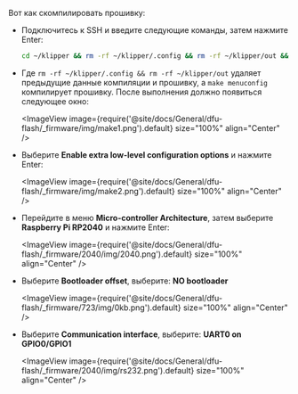 Вот как скомпилировать прошивку:
* Подключитесь к SSH и введите следующие команды, затем нажмите Enter:

    ```bash
    cd ~/klipper && rm -rf ~/klipper/.config && rm -rf ~/klipper/out && make menuconfig
    ```

* Где `rm -rf ~/klipper/.config && rm -rf ~/klipper/out` удаляет предыдущие данные компиляции и прошивку, а `make menuconfig` компилирует прошивку. После выполнения должно появиться следующее окно:

    <ImageView image={require('@site/docs/General/dfu-flash/_firmware/img/make1.png').default} size="100%" align="Center" />

* Выберите **Enable extra low-level configuration options** и нажмите Enter:

    <ImageView image={require('@site/docs/General/dfu-flash/_firmware/img/make2.png').default} size="100%" align="Center" />

* Перейдите в меню **Micro-controller Architecture**, затем выберите **Raspberry Pi RP2040** и нажмите Enter:

    <ImageView image={require('@site/docs/General/dfu-flash/_firmware/2040/img/2040.png').default} size="100%" align="Center" />

* Выберите **Bootloader offset**, выберите: **NO bootloader**

    <ImageView image={require('@site/docs/General/dfu-flash/_firmware/723/img/0kb.png').default} size="100%" align="Center" />

* Выберите **Communication interface**, выберите: **UART0 on GPIO0/GPIO1**

    <ImageView image={require('@site/docs/General/dfu-flash/_firmware/2040/img/rs232.png').default} size="100%" align="Center" />